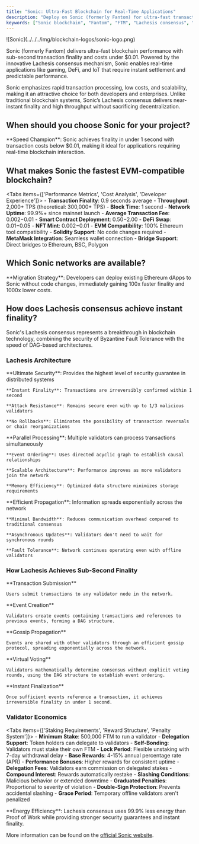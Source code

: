 ```yaml
---
title: "Sonic: Ultra-Fast Blockchain for Real-Time Applications"
description: "Deploy on Sonic (formerly Fantom) for ultra-fast transactions, minimal fees, and instant finality. Compare Sonic's Lachesis consensus with other high-performance blockchains for DeFi and enterprise apps."
keywords: ["Sonic blockchain", "Fantom", "FTM", "Lachesis consensus", "fast transactions", "DeFi", "instant finality", "low fees"]
---
```



<div className="flex items-start gap-6 mb-8">
  <div className="flex-shrink-0 w-16">
    ![Sonic](../../../img/blockchain-logos/sonic-logo.png)
  </div>
  <div className="flex-1">
    <p className="text-lg mb-4">
      Sonic (formerly Fantom) delivers ultra-fast blockchain performance with sub-second transaction finality and costs under $0.01. Powered by the innovative Lachesis consensus mechanism, Sonic enables real-time applications like gaming, DeFi, and IoT that require instant settlement and predictable performance.
    </p>
  </div>
</div>

Sonic emphasizes rapid transaction processing, low costs, and scalability,
making it an attractive choice for both developers and enterprises. Unlike
traditional blockchain systems, Sonic’s Lachesis consensus delivers near-instant
finality and high throughput without sacrificing decentralization.

## When should you choose Sonic for your project?

<Cards>
  <Card title="Real-Time Gaming" description="Game developers building on-chain games, NFT trading platforms, and virtual economies requiring instant transaction confirmation and minimal latency." />
  <Card title="High-Frequency DeFi" description="DEX protocols, arbitrage bots, and automated trading systems needing ultra-fast execution and immediate settlement without MEV concerns." />
  <Card title="IoT & Micropayments" description="IoT networks, machine-to-machine payments, and microtransaction platforms where sub-cent fees and instant finality are essential." />
  <Card title="Enterprise Applications" description="Businesses requiring blockchain integration with existing systems that demand real-time performance and predictable costs." />
</Cards>

<Callout type="info">
  **Speed Champion**: Sonic achieves finality in under 1 second with transaction costs below $0.01, making it ideal for applications requiring real-time blockchain interaction.
</Callout>

## What makes Sonic the fastest EVM-compatible blockchain?

<Tabs items={['Performance Metrics', 'Cost Analysis', 'Developer Experience']}>
  <Tab value="Performance Metrics">
    - **Transaction Finality**: 0.9 seconds average
    - **Throughput**: 2,000+ TPS (theoretical: 300,000+ TPS)
    - **Block Time**: 1 second
    - **Network Uptime**: 99.9%+ since mainnet launch
  </Tab>
  <Tab value="Cost Analysis">
    - **Average Transaction Fee**: $0.002-$0.01
    - **Smart Contract Deployment**: $0.50-$2.00
    - **DeFi Swap**: $0.01-$0.05
    - **NFT Mint**: $0.002-$0.01
  </Tab>
  <Tab value="Developer Experience">
    - **EVM Compatibility**: 100% Ethereum tool compatibility
    - **Solidity Support**: No code changes required
    - **MetaMask Integration**: Seamless wallet connection
    - **Bridge Support**: Direct bridges to Ethereum, BSC, Polygon
  </Tab>
</Tabs>

## Which Sonic networks are available?

<Cards>
  <Card 
    title="Sonic Mainnet" 
    description="Production network with real FTM for live applications. Delivers sub-second finality with minimal fees for real-time blockchain applications."
  />
  <Card 
    title="Sonic Testnet" 
    description="Development environment with free test FTM for experimentation. Perfect for testing DeFi protocols, gaming applications, and high-frequency trading systems."
  />
</Cards>

<Callout type="tip">
  **Migration Strategy**: Developers can deploy existing Ethereum dApps to Sonic without code changes, immediately gaining 100x faster finality and 1000x lower costs.
</Callout>

## How does Lachesis consensus achieve instant finality?

Sonic's Lachesis consensus represents a breakthrough in blockchain technology, combining the security of Byzantine Fault Tolerance with the speed of DAG-based architectures.

### Lachesis Architecture

<Accordions>
  <Accordion title="Asynchronous Byzantine Fault Tolerance (aBFT)">
    **Ultimate Security**: Provides the highest level of security guarantee in distributed systems
    
    **Instant Finality**: Transactions are irreversibly confirmed within 1 second
    
    **Attack Resistance**: Remains secure even with up to 1/3 malicious validators
    
    **No Rollbacks**: Eliminates the possibility of transaction reversals or chain reorganizations
  </Accordion>
  
  <Accordion title="DAG-Based Event Structure">
    **Parallel Processing**: Multiple validators can process transactions simultaneously
    
    **Event Ordering**: Uses directed acyclic graph to establish causal relationships
    
    **Scalable Architecture**: Performance improves as more validators join the network
    
    **Memory Efficiency**: Optimized data structure minimizes storage requirements
  </Accordion>
  
  <Accordion title="Gossip Protocol Communication">
    **Efficient Propagation**: Information spreads exponentially across the network
    
    **Minimal Bandwidth**: Reduces communication overhead compared to traditional consensus
    
    **Asynchronous Updates**: Validators don't need to wait for synchronous rounds
    
    **Fault Tolerance**: Network continues operating even with offline validators
  </Accordion>
</Accordions>

### How Lachesis Achieves Sub-Second Finality

<Steps>
  <Step>
    **Transaction Submission**
    
    Users submit transactions to any validator node in the network.
  </Step>
  
  <Step>
    **Event Creation**
    
    Validators create events containing transactions and references to previous events, forming a DAG structure.
  </Step>
  
  <Step>
    **Gossip Propagation**
    
    Events are shared with other validators through an efficient gossip protocol, spreading exponentially across the network.
  </Step>
  
  <Step>
    **Virtual Voting**
    
    Validators mathematically determine consensus without explicit voting rounds, using the DAG structure to establish event ordering.
  </Step>
  
  <Step>
    **Instant Finalization**
    
    Once sufficient events reference a transaction, it achieves irreversible finality in under 1 second.
  </Step>
</Steps>

### Validator Economics

<Tabs items={['Staking Requirements', 'Reward Structure', 'Penalty System']}>
  <Tab value="Staking Requirements">
    - **Minimum Stake**: 500,000 FTM to run a validator
    - **Delegation Support**: Token holders can delegate to validators
    - **Self-Bonding**: Validators must stake their own FTM
    - **Lock Period**: Flexible unstaking with 7-day withdrawal delay
  </Tab>
  <Tab value="Reward Structure">
    - **Base Rewards**: 4-15% annual percentage rate (APR)
    - **Performance Bonuses**: Higher rewards for consistent uptime
    - **Delegation Fees**: Validators earn commission on delegated stakes
    - **Compound Interest**: Rewards automatically restake
  </Tab>
  <Tab value="Penalty System">
    - **Slashing Conditions**: Malicious behavior or extended downtime
    - **Graduated Penalties**: Proportional to severity of violation
    - **Double-Sign Protection**: Prevents accidental slashing
    - **Grace Period**: Temporary offline validators aren't penalized
  </Tab>
</Tabs>

<Callout type="info">
  **Energy Efficiency**: Lachesis consensus uses 99.9% less energy than Proof of Work while providing stronger security guarantees and instant finality.
</Callout>

More information can be found on the [official Sonic website](https://www.soniclabs.com/).

